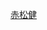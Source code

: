 {{Userbox-r
  |border-c = #000000
  |border-s = 1
  |id-c     = #FFCC00
  |id-s     = 14
  |id-fc    = #FFFF00
  |info-c   = #ffff00
  |info-s   = 10
  |info-fc  = #000000
  |id       = {{lang|ja|赤松<br>健}}
  |info     = 這個用戶喜歡'''[[赤松健]]'''。
}}
[[Category:喜歡赤松健的維基人|{{PAGENAME}}]]
<noinclude>[[Category:维基百科相关用户框|赤松健]]</noinclude>